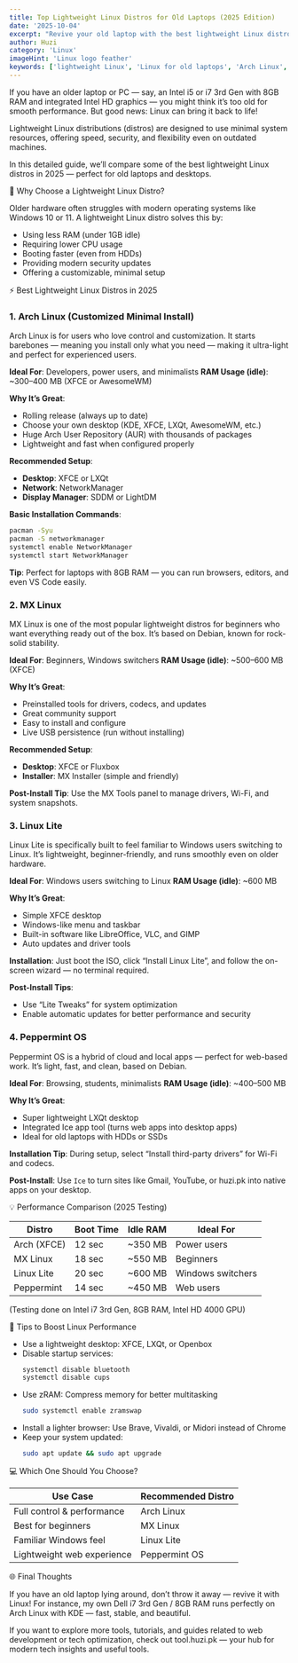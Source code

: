 ```yaml
---
title: Top Lightweight Linux Distros for Old Laptops (2025 Edition)
date: '2025-10-04'
excerpt: "Revive your old laptop with the best lightweight Linux distros of 2025. This guide compares Arch Linux, MX Linux, Linux Lite, and Peppermint OS, with performance benchmarks on RAM and CPU usage."
author: Huzi
category: 'Linux'
imageHint: 'Linux logo feather'
keywords: ['lightweight Linux', 'Linux for old laptops', 'Arch Linux', 'MX Linux', 'Linux Lite', 'Peppermint OS', 'best Linux distros 2025']
---
```

If you have an older laptop or PC — say, an Intel i5 or i7 3rd Gen with 8GB RAM and integrated Intel HD graphics — you might think it’s too old for smooth performance. But good news: Linux can bring it back to life!

Lightweight Linux distributions (distros) are designed to use minimal system resources, offering speed, security, and flexibility even on outdated machines.

In this detailed guide, we’ll compare some of the best lightweight Linux distros in 2025 — perfect for old laptops and desktops.

🧠 Why Choose a Lightweight Linux Distro?

Older hardware often struggles with modern operating systems like Windows 10 or 11. A lightweight Linux distro solves this by:

*   Using less RAM (under 1GB idle)
*   Requiring lower CPU usage
*   Booting faster (even from HDDs)
*   Providing modern security updates
*   Offering a customizable, minimal setup

⚡ Best Lightweight Linux Distros in 2025

### 1. Arch Linux (Customized Minimal Install)

Arch Linux is for users who love control and customization. It starts barebones — meaning you install only what you need — making it ultra-light and perfect for experienced users.

**Ideal For**: Developers, power users, and minimalists
**RAM Usage (idle)**: ~300–400 MB (XFCE or AwesomeWM)

**Why It’s Great**:
*   Rolling release (always up to date)
*   Choose your own desktop (KDE, XFCE, LXQt, AwesomeWM, etc.)
*   Huge Arch User Repository (AUR) with thousands of packages
*   Lightweight and fast when configured properly

**Recommended Setup**:
*   **Desktop**: XFCE or LXQt
*   **Network**: NetworkManager
*   **Display Manager**: SDDM or LightDM

**Basic Installation Commands**:
```bash
pacman -Syu
pacman -S networkmanager
systemctl enable NetworkManager
systemctl start NetworkManager
```
**Tip**: Perfect for laptops with 8GB RAM — you can run browsers, editors, and even VS Code easily.

### 2. MX Linux

MX Linux is one of the most popular lightweight distros for beginners who want everything ready out of the box. It’s based on Debian, known for rock-solid stability.

**Ideal For**: Beginners, Windows switchers
**RAM Usage (idle)**: ~500–600 MB (XFCE)

**Why It’s Great**:
*   Preinstalled tools for drivers, codecs, and updates
*   Great community support
*   Easy to install and configure
*   Live USB persistence (run without installing)

**Recommended Setup**:
*   **Desktop**: XFCE or Fluxbox
*   **Installer**: MX Installer (simple and friendly)

**Post-Install Tip**: Use the MX Tools panel to manage drivers, Wi-Fi, and system snapshots.

### 3. Linux Lite

Linux Lite is specifically built to feel familiar to Windows users switching to Linux. It’s lightweight, beginner-friendly, and runs smoothly even on older hardware.

**Ideal For**: Windows users switching to Linux
**RAM Usage (idle)**: ~600 MB

**Why It’s Great**:
*   Simple XFCE desktop
*   Windows-like menu and taskbar
*   Built-in software like LibreOffice, VLC, and GIMP
*   Auto updates and driver tools

**Installation**:
Just boot the ISO, click “Install Linux Lite”, and follow the on-screen wizard — no terminal required.

**Post-Install Tips**:
*   Use “Lite Tweaks” for system optimization
*   Enable automatic updates for better performance and security

### 4. Peppermint OS

Peppermint OS is a hybrid of cloud and local apps — perfect for web-based work. It’s light, fast, and clean, based on Debian.

**Ideal For**: Browsing, students, minimalists
**RAM Usage (idle)**: ~400–500 MB

**Why It’s Great**:
*   Super lightweight LXQt desktop
*   Integrated Ice app tool (turns web apps into desktop apps)
*   Ideal for old laptops with HDDs or SSDs

**Installation Tip**:
During setup, select “Install third-party drivers” for Wi-Fi and codecs.

**Post-Install**:
Use `Ice` to turn sites like Gmail, YouTube, or huzi.pk into native apps on your desktop.

💡 Performance Comparison (2025 Testing)

| Distro        | Boot Time | Idle RAM | Ideal For          |
|---------------|-----------|----------|--------------------|
| Arch (XFCE)   | 12 sec    | ~350 MB  | Power users        |
| MX Linux      | 18 sec    | ~550 MB  | Beginners          |
| Linux Lite    | 20 sec    | ~600 MB  | Windows switchers  |
| Peppermint    | 14 sec    | ~450 MB  | Web users          |

(Testing done on Intel i7 3rd Gen, 8GB RAM, Intel HD 4000 GPU)

🧰 Tips to Boost Linux Performance

*   Use a lightweight desktop: XFCE, LXQt, or Openbox
*   Disable startup services:
    ```bash
    systemctl disable bluetooth
    systemctl disable cups
    ```
*   Use zRAM: Compress memory for better multitasking
    ```bash
    sudo systemctl enable zramswap
    ```
*   Install a lighter browser: Use Brave, Vivaldi, or Midori instead of Chrome
*   Keep your system updated:
    ```bash
    sudo apt update && sudo apt upgrade
    ```

💻 Which One Should You Choose?

| Use Case                  | Recommended Distro |
|---------------------------|--------------------|
| Full control & performance| Arch Linux         |
| Best for beginners        | MX Linux           |
| Familiar Windows feel     | Linux Lite         |
| Lightweight web experience| Peppermint OS      |

🌐 Final Thoughts

If you have an old laptop lying around, don’t throw it away — revive it with Linux!
For instance, my own Dell i7 3rd Gen / 8GB RAM runs perfectly on Arch Linux with KDE — fast, stable, and beautiful.

If you want to explore more tools, tutorials, and guides related to web development or tech optimization, check out tool.huzi.pk — your hub for modern tech insights and useful tools.
